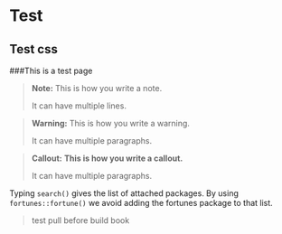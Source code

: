 # **Test** {.unnumbered}

## Test css {.unnumbered}

###This is a test page

> **Note:** This is how you write a note.
>
> It can have multiple lines.

> **Warning:** This is how you write a warning.
>
> It can have multiple paragraphs.

> **Callout:** **This is how you write a callout.**
>
> It can have multiple paragraphs.

::: note
Typing `search()` gives the list of attached packages. By using `fortunes::fortune()` we avoid adding the fortunes package to that list.
:::

>test pull before build book
